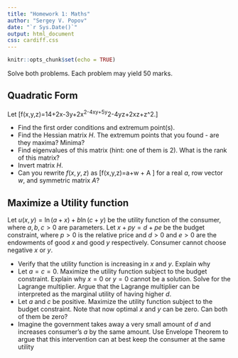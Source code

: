 ---
title: "Homework 1: Maths"
author: "Sergey V. Popov"
date: "`r Sys.Date()`"
output: html_document
css: cardiff.css
---

```{r setup, include=FALSE}
knitr::opts_chunk$set(echo = TRUE)
```

Solve both problems. Each problem may yield 50 marks.

## Quadratic Form

Let
\[f(x,y,z)=14+2x-3y+2x^2-4xy+5y^2-4yz+2xz+\frac{1}{2}z^2.\]

- Find the first order conditions and extremum point(s).
- Find the Hessian matrix $H$. The extremum points that you found - are they maxima? Minima?
- Find eigenvalues of this matrix (hint: one of them is $2$). What is the rank of this matrix?
- Invert matrix $H$.
- Can you rewrite $f(x,y,z)$ as
\[f(x,y,z)=a+w\begin{bmatrix} x \\ y \\ z\end{bmatrix}+\begin{bmatrix} x & y & z\end{bmatrix}A\begin{bmatrix} x \\ y \\ z\end{bmatrix}\]
for a real $a$, row vector $w$, and symmetric matrix $A$?

## Maximize a Utility function

Let $u(x,y)=\ln(a+x)+b\ln(c+y)$ be the utility function of the consumer, where $a,b,c>0$ are parameters. Let $x+py=d+pe$ be the budget constraint, where $p>0$ is the relative price and $d>0$ and $e>0$ are the endowments of good $x$ and good $y$ respectively. Consumer cannot choose negative $x$ or $y$.

- Verify that the utility function is increasing in $x$ and $y$. Explain why 
- Let $a=c=0$. Maximize the utility function subject to the budget constraint. Explain why $x=0$ or $y=0$ cannot be a solution. Solve for the Lagrange multiplier. Argue that the Lagrange multiplier can be interpreted as the marginal utility of having higher $d$.
- Let $a$ and $c$ be positive. Maximize the utility function subject to the budget constraint. Note that now optimal $x$ and $y$ can be zero. Can both of them be zero?
- Imagine the government takes away a very small amount of $d$ and increases consumer's $a$ by the same amount. Use Envelope Theorem to argue that this intervention can at best keep the consumer at the same utility